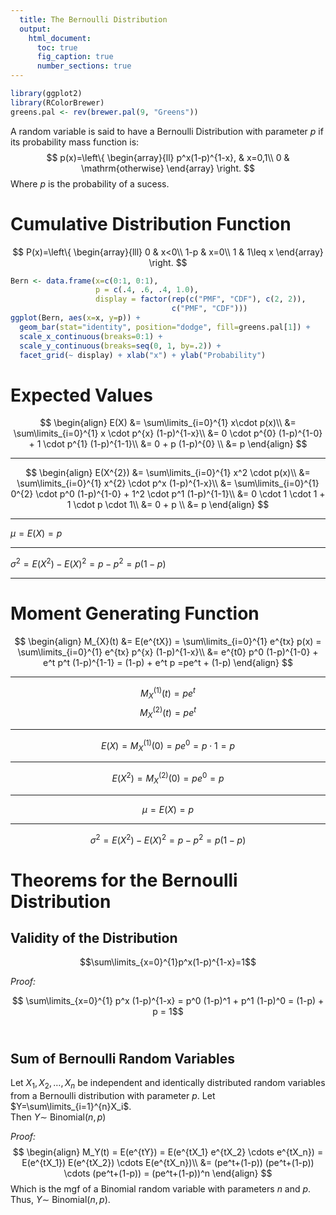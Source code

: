 ```yaml
---
  title: The Bernoulli Distribution
  output:
    html_document:
      toc: true
      fig_caption: true
      number_sections: true
---
```


\chapter{The Bernoulli Distribution}
  
```r
library(ggplot2)
library(RColorBrewer)
greens.pal <- rev(brewer.pal(9, "Greens"))
```

A random variable is said to have a Bernoulli Distribution with parameter $p$ if its probability mass function is:
$$
p(x)=\left\{ 
  	\begin{array}{ll}
			p^x(1-p)^{1-x},	& x=0,1\\
			0 		& \mathrm{otherwise}
		\end{array} 
	\right. 
$$
Where  $p$ is the probability of a sucess.

# Cumulative Distribution Function

$$
P(x)=\left\{
  	\begin{array}{lll}
			0   & x<0\\
			1-p & x=0\\
			1   & 1\leq x
		\end{array}
	\right. 
$$

```r
Bern <- data.frame(x=c(0:1, 0:1), 
                   p = c(.4, .6, .4, 1.0), 
                   display = factor(rep(c("PMF", "CDF"), c(2, 2)),
                                    c("PMF", "CDF")))
ggplot(Bern, aes(x=x, y=p)) + 
  geom_bar(stat="identity", position="dodge", fill=greens.pal[1]) + 
  scale_x_continuous(breaks=0:1) +
  scale_y_continuous(breaks=seq(0, 1, by=.2)) + 
  facet_grid(~ display) + xlab("x") + ylab("Probability") 
```

# Expected Values
$$
\begin{align}
E(X) &= \sum\limits_{i=0}^{1} x\cdot p(x)\\
     &= \sum\limits_{i=0}^{1} x \cdot p^{x} (1-p)^{1-x}\\
     &= 0 \cdot p^{0} (1-p)^{1-0} + 1 \cdot p^{1} (1-p)^{1-1}\\
     &= 0 + p (1-p)^{0}  \\
     &= p
\end{align}
$$ 
  
*************************
  
$$
\begin{align}
E(X^{2}) &= \sum\limits_{i=0}^{1} x^2 \cdot p(x)\\
    &= \sum\limits_{i=0}^{1} x^{2} \cdot p^x (1-p)^{1-x}\\
    &= \sum\limits_{i=0}^{1} 0^{2} \cdot p^0 (1-p)^{1-0} + 
        1^2 \cdot p^1 (1-p)^{1-1}\\
    &= 0 \cdot 1 \cdot 1 + 1 \cdot p \cdot 1\\
    &= 0 + p \\
    &= p
\end{align}
$$

*************************  

$\mu = E(X) = p$

*************************

$\sigma^2 
  = E(X^2) - E(X)^2
  = p-p^2
  = p(1-p)
$

*************************

# Moment Generating Function
$$
\begin{align}
M_{X}(t)
	&= E(e^{tX})
	 = \sum\limits_{i=0}^{1} e^{tx} p(x)
	 = \sum\limits_{i=0}^{1} e^{tx} p^{x} (1-p)^{1-x}\\
  &= e^{t0} p^0 (1-p)^{1-0} + e^t p^t (1-p)^{1-1}
	 = (1-p) + e^t p
	 =pe^t + (1-p)
\end{align}
$$

*************************

$$M^{(1)}_X(t) = pe^t$$
$$M^{(2)}_X(t) = pe^t$$

*************************

$$E(X)
	=M^{(1)}_X(0)
	= pe^0
	= p \cdot 1
	= p$$

*************************

$$E(X^2)
	= M^{(2)}_X(0)
	= pe^0
	= p$$

*************************

$$\mu
	= E(X)
	= p$$

*************************

$$\sigma^2
	= E(X^2) - E(X)^2
	= p - p^2
	= p (1-p)$$

# Theorems for the Bernoulli Distribution

## Validity of the Distribution
$$\sum\limits_{x=0}^{1}p^x(1-p)^{1-x}=1$$

_Proof:_

$$
\sum\limits_{x=0}^{1} p^x (1-p)^{1-x}
	= p^0 (1-p)^1 + p^1 (1-p)^0
	= (1-p) + p
	= 1$$\ \rule{.05in}{.05in}


## Sum of Bernoulli Random Variables
Let $X_1,X_2,\ldots,X_n$ be independent and identically distributed random variables from a Bernoulli distribution with parameter $p$.  Let $Y=\sum\limits_{i=1}^{n}X_i$.  
Then $Y\sim$ Binomial$(n,p)$  

_Proof:_
$$
\begin{align}
M_Y(t)
	 = E(e^{tY})
	 = E(e^{tX_1} e^{tX_2} \cdots e^{tX_n})
	 = E(e^{tX_1}) E(e^{tX_2}) \cdots E(e^{tX_n})\\
  &= (pe^t+(1-p)) (pe^t+(1-p)) \cdots (pe^t+(1-p))
	 = (pe^t+(1-p))^n
\end{align}
$$
Which is the mgf of a Binomial random variable with parameters $n$ and $p$.  
	Thus, $Y\sim$ Binomial$(n,p)$. \rule{.05in}{.05in}

